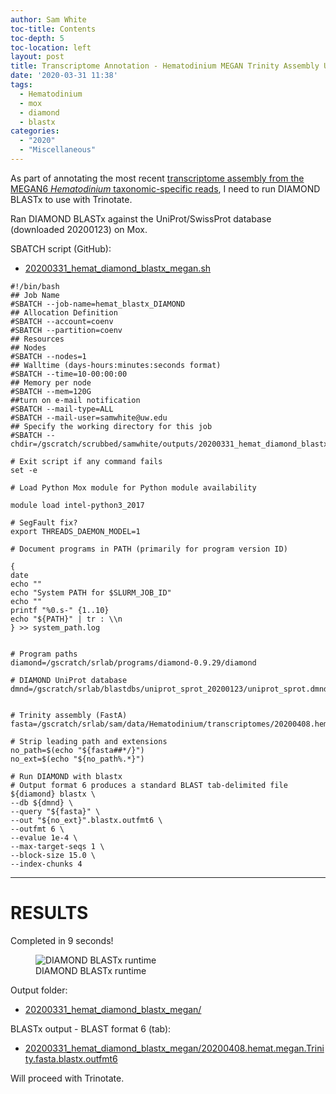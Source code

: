 ```yaml
---
author: Sam White
toc-title: Contents
toc-depth: 5
toc-location: left
layout: post
title: Transcriptome Annotation - Hematodinium MEGAN Trinity Assembly Using DIAMOND BLASTx on Mox
date: '2020-03-31 11:38'
tags:
  - Hematodinium
  - mox
  - diamond
  - blastx
categories:
  - "2020"
  - "Miscellaneous"
---
```

As part of annotating the most recent [transcriptome assembly from the MEGAN6 _Hematodinium_ taxonomic-specific reads](https://robertslab.github.io/sams-notebook/posts/2020/2020-03-31-Transcriptome-Assembly---Hematodinium-with-MEGAN6-Taxonomy-specific-Reads-with-Trinity-on-Mox/), I need to run DIAMOND BLASTx to use with Trinotate.

Ran DIAMOND BLASTx against the UniProt/SwissProt database (downloaded 20200123) on Mox.

SBATCH script (GitHub):

- [20200331_hemat_diamond_blastx_megan.sh](https://github.com/RobertsLab/sams-notebook/blob/master/sbatch_scripts/20200331_hemat_diamond_blastx_megan.sh)

```shell
#!/bin/bash
## Job Name
#SBATCH --job-name=hemat_blastx_DIAMOND
## Allocation Definition
#SBATCH --account=coenv
#SBATCH --partition=coenv
## Resources
## Nodes
#SBATCH --nodes=1
## Walltime (days-hours:minutes:seconds format)
#SBATCH --time=10-00:00:00
## Memory per node
#SBATCH --mem=120G
##turn on e-mail notification
#SBATCH --mail-type=ALL
#SBATCH --mail-user=samwhite@uw.edu
## Specify the working directory for this job
#SBATCH --chdir=/gscratch/scrubbed/samwhite/outputs/20200331_hemat_diamond_blastx_megan

# Exit script if any command fails
set -e

# Load Python Mox module for Python module availability

module load intel-python3_2017

# SegFault fix?
export THREADS_DAEMON_MODEL=1

# Document programs in PATH (primarily for program version ID)

{
date
echo ""
echo "System PATH for $SLURM_JOB_ID"
echo ""
printf "%0.s-" {1..10}
echo "${PATH}" | tr : \\n
} >> system_path.log


# Program paths
diamond=/gscratch/srlab/programs/diamond-0.9.29/diamond

# DIAMOND UniProt database
dmnd=/gscratch/srlab/blastdbs/uniprot_sprot_20200123/uniprot_sprot.dmnd


# Trinity assembly (FastA)
fasta=/gscratch/srlab/sam/data/Hematodinium/transcriptomes/20200408.hemat.megan.Trinity.fasta

# Strip leading path and extensions
no_path=$(echo "${fasta##*/}")
no_ext=$(echo "${no_path%.*}")

# Run DIAMOND with blastx
# Output format 6 produces a standard BLAST tab-delimited file
${diamond} blastx \
--db ${dmnd} \
--query "${fasta}" \
--out "${no_ext}".blastx.outfmt6 \
--outfmt 6 \
--evalue 1e-4 \
--max-target-seqs 1 \
--block-size 15.0 \
--index-chunks 4
```

---

# RESULTS

Completed in 9 seconds!

![DIAMOND BLASTx runtime](https://github.com/RobertsLab/sams-notebook/blob/master/images/screencaps/20200331_hemat_diamond_blastx_megan_runtime.png?raw=true)

Output folder:

- [20200331_hemat_diamond_blastx_megan/](https://gannet.fish.washington.edu/Atumefaciens/20200331_hemat_diamond_blastx_megan/)

BLASTx output - BLAST format 6 (tab):

- [20200331_hemat_diamond_blastx_megan/20200408.hemat.megan.Trinity.fasta.blastx.outfmt6](https://gannet.fish.washington.edu/Atumefaciens/20200331_hemat_diamond_blastx_megan/20200408.hemat.megan.Trinity.fasta.blastx.outfmt6)

Will proceed with Trinotate.
